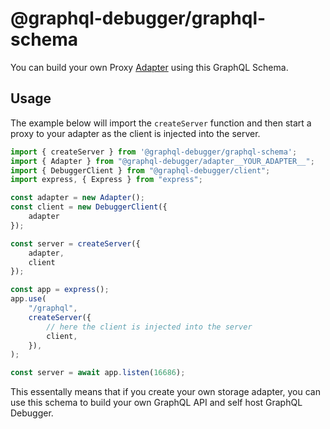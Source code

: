 # @graphql-debugger/graphql-schema

You can build your own Proxy [Adapter](/docs/components/adapters) using this GraphQL Schema.

## Usage

The example below will import the `createServer` function and then start a proxy to your adapter as the client is injected into the server.

```js
import { createServer } from '@graphql-debugger/graphql-schema';
import { Adapter } from "@graphql-debugger/adapter__YOUR_ADAPTER__";
import { DebuggerClient } from "@graphql-debugger/client";
import express, { Express } from "express";

const adapter = new Adapter();
const client = new DebuggerClient({
    adapter
});

const server = createServer({
    adapter,
    client
});

const app = express();
app.use(
    "/graphql",
    createServer({
        // here the client is injected into the server
        client,
    }),
);

const server = await app.listen(16686);
```

This essentally means that if you create your own storage adapter, you can use this schema to build your own GraphQL API and self host GraphQL Debugger.